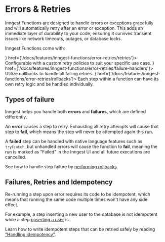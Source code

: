 

# Errors & Retries

Inngest Functions are designed to handle errors or exceptions gracefully and will automatically retry after an error or exception. This adds an immediate layer of durability to your code, ensuring it survives transient issues like network timeouts, outages, or database locks.

Inngest Functions come with:

<CardGroup cols={1}>
  <Card title="Automatic Retries" icon={<ReplayIcon fill="primary" />} href={'/docs/features/inngest-functions/error-retries/retries'}>
    Configurable with a custom retry policies to suit your specific use case.
  </Card>
  <Card title="Failure handlers" icon={<ErrorWarningIcon />} href={'/docs/features/inngest-functions/error-retries/failure-handlers'}>
    Utilize callbacks to handle all failing retries.
  </Card>
  <Card title="Rollbacks support" icon={<ArrowGoBackIcon />} href={'/docs/features/inngest-functions/error-retries/rollbacks'}>
    Each step within a function can have its own retry logic and be handled individually.
  </Card>
</CardGroup>


## Types of failure

Inngest helps you handle both **errors** and **failures**, which are defined differently.

An **error** causes a step to retry. Exhausting all retry attempts will cause that step to **fail**, which means the step will never be attempted again this run.

A **failed** step can be handled with native language features such as `try`/`catch`, but unhandled errors will cause the function to **fail**, meaning the run is marked as "Failed" in the Inngest UI and all future executions are cancelled.

See how to handle step failure by [performing rollbacks](/docs/features/inngest-functions/error-retries/rollbacks).


## Failures, Retries and Idempotency

Re-running a step upon error requires its code to be idempotent, which means that running the same code multiple times won't have any side effect.

For example, a step inserting a new user to the database is not idempotent while a step [upserting a user](https://www.cockroachlabs.com/blog/sql-upsert/) is.


Learn how to write idempotent steps that can be retried safely by reading ["Handling idempotency"](/docs/guides/handling-idempotency).